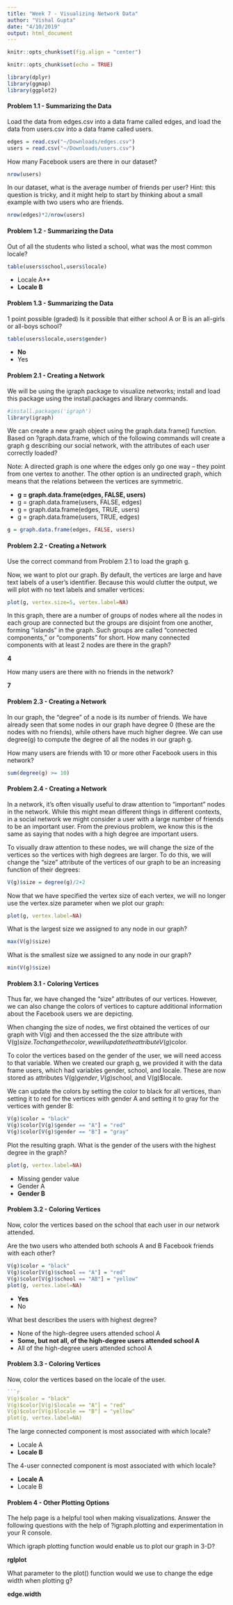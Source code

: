 ```yaml
---
title: "Week 7 - Visualizing Network Data"
author: "Vishal Gupta"
date: "4/10/2019"
output: html_document
---
```


```r
knitr::opts_chunk$set(fig.align = "center")
```

```r
knitr::opts_chunk$set(echo = TRUE)
```

```r
library(dplyr)
library(ggmap)
library(ggplot2)
```

#### Problem 1.1 - Summarizing the Data

Load the data from edges.csv into a data frame called edges, and load the data from users.csv into a data frame called users.
```r
edges = read.csv("~/Downloads/edges.csv")
users = read.csv("~/Downloads/users.csv")
```

How many Facebook users are there in our dataset?

```r
nrow(users)
```

In our dataset, what is the average number of friends per user? Hint: this question is tricky, and it might help to start by thinking about a small example with two users who are friends.
```r
nrow(edges)*2/nrow(users)
```



#### Problem 1.2 - Summarizing the Data

Out of all the students who listed a school, what was the most common locale?

```r
table(users$school,users$locale)
```
- Locale A**
- **Locale B**


#### Problem 1.3 - Summarizing the Data
1 point possible (graded)
Is it possible that either school A or B is an all-girls or all-boys school?
```r
table(users$locale,users$gender)
```

- **No**
- Yes

#### Problem 2.1 - Creating a Network

We will be using the igraph package to visualize networks; install and load this package using the install.packages and library commands.
```r
#install.packages('igraph')
library(igraph)
```

We can create a new graph object using the graph.data.frame() function. Based on ?graph.data.frame, which of the following commands will create a graph g describing our social network, with the attributes of each user correctly loaded?

Note: A directed graph is one where the edges only go one way -- they point from one vertex to another. The other option is an undirected graph, which means that the relations between the vertices are symmetric.


- **g = graph.data.frame(edges, FALSE, users)**
- g = graph.data.frame(users, FALSE, edges)
- g = graph.data.frame(edges, TRUE, users)
- g = graph.data.frame(users, TRUE, edges)

```r
g = graph.data.frame(edges, FALSE, users)
```


#### Problem 2.2 - Creating a Network

Use the correct command from Problem 2.1 to load the graph g.

Now, we want to plot our graph. By default, the vertices are large and have text labels of a user's identifier. Because this would clutter the output, we will plot with no text labels and smaller vertices:


```r
plot(g, vertex.size=5, vertex.label=NA)
```

In this graph, there are a number of groups of nodes where all the nodes in each group are connected but the groups are disjoint from one another, forming "islands" in the graph. Such groups are called "connected components," or "components" for short. How many connected components with at least 2 nodes are there in the graph?

**4**

How many users are there with no friends in the network?

**7**

#### Problem 2.3 - Creating a Network

In our graph, the "degree" of a node is its number of friends. We have already seen that some nodes in our graph have degree 0 (these are the nodes with no friends), while others have much higher degree. We can use degree(g) to compute the degree of all the nodes in our graph g.

How many users are friends with 10 or more other Facebook users in this network?

```r
sum(degree(g) >= 10)
```




#### Problem 2.4 - Creating a Network

In a network, it's often visually useful to draw attention to "important" nodes in the network. While this might mean different things in different contexts, in a social network we might consider a user with a large number of friends to be an important user. From the previous problem, we know this is the same as saying that nodes with a high degree are important users.

To visually draw attention to these nodes, we will change the size of the vertices so the vertices with high degrees are larger. To do this, we will change the "size" attribute of the vertices of our graph to be an increasing function of their degrees:
```r
V(g)$size = degree(g)/2+2
```

Now that we have specified the vertex size of each vertex, we will no longer use the vertex.size parameter when we plot our graph:
```r
plot(g, vertex.label=NA)
```
What is the largest size we assigned to any node in our graph?
```r
max(V(g)$size)
```

What is the smallest size we assigned to any node in our graph?
```r
min(V(g)$size)
```


#### Problem 3.1 - Coloring Vertices

Thus far, we have changed the "size" attributes of our vertices. However, we can also change the colors of vertices to capture additional information about the Facebook users we are depicting.

When changing the size of nodes, we first obtained the vertices of our graph with V(g) and then accessed the the size attribute with V(g)$size. To change the color, we will update the attribute V(g)$color.

To color the vertices based on the gender of the user, we will need access to that variable. When we created our graph g, we provided it with the data frame users, which had variables gender, school, and locale. These are now stored as attributes V(g)$gender, V(g)$school, and V(g)$locale.

We can update the colors by setting the color to black for all vertices, than setting it to red for the vertices with gender A and setting it to gray for the vertices with gender B:

```r
V(g)$color = "black"
V(g)$color[V(g)$gender == "A"] = "red"
V(g)$color[V(g)$gender == "B"] = "gray"
```


Plot the resulting graph. What is the gender of the users with the highest degree in the graph?

```r
plot(g, vertex.label=NA)
```


- Missing gender value
- Gender A
- **Gender B**


#### Problem 3.2 - Coloring Vertices

Now, color the vertices based on the school that each user in our network attended.

Are the two users who attended both schools A and B Facebook friends with each other?

```r
V(g)$color = "black"
V(g)$color[V(g)$school == "A"] = "red"
V(g)$color[V(g)$school == "AB"] = "yellow"
plot(g, vertex.label=NA)
```


- **Yes**
- No

What best describes the users with highest degree?

- None of the high-degree users attended school A
- **Some, but not all, of the high-degree users attended school A**
- All of the high-degree users attended school A

#### Problem 3.3 - Coloring Vertices

Now, color the vertices based on the locale of the user.
```r
```r
V(g)$color = "black"
V(g)$color[V(g)$locale == "A"] = "red"
V(g)$color[V(g)$locale == "B"] = "yellow"
plot(g, vertex.label=NA)
```

The large connected component is most associated with which locale?

- Locale A
- **Locale B**

The 4-user connected component is most associated with which locale?

- **Locale A**
- Locale B

#### Problem 4 - Other Plotting Options

The help page is a helpful tool when making visualizations. Answer the following questions with the help of ?igraph.plotting and experimentation in your R console.

Which igraph plotting function would enable us to plot our graph in 3-D?

**rglplot**

What parameter to the plot() function would we use to change the edge width when plotting g?

**edge.width**